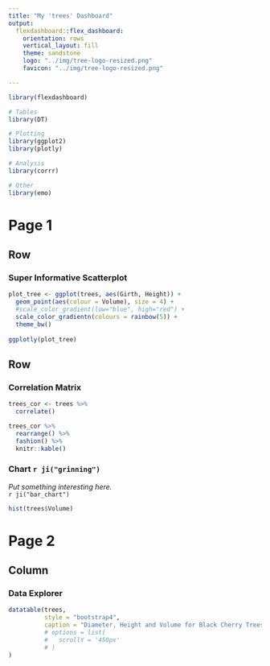 ```yaml
---
title: "My 'trees' Dashboard"
output: 
  flexdashboard::flex_dashboard:
    orientation: rows
    vertical_layout: fill
    theme: sandstone
    logo: "../img/tree-logo-resized.png"
    favicon: "../img/tree-logo-resized.png"

---
```




```r
library(flexdashboard)

# Tables
library(DT)

# Plotting
library(ggplot2)
library(plotly)

# Analysis
library(corrr)

# Other
library(emo)

```


Page 1
================================

Row {data-height=600}
-----------------------------------------------------------------------

### Super Informative Scatterplot

```r
plot_tree <- ggplot(trees, aes(Girth, Height)) +
  geom_point(aes(colour = Volume), size = 4) +
  #scale_color_gradient(low="blue", high="red") +
  scale_color_gradientn(colours = rainbow(5)) +
  theme_bw()
  
ggplotly(plot_tree)

```

Row {data-height=400}
-----------------------------------------------------------------------

### Correlation Matrix

```r
trees_cor <- trees %>% 
  correlate() 

trees_cor %>% 
  rearrange() %>% 
  fashion() %>% 
  knitr::kable()

```

### Chart `r ji("grinning")`

*Put something interesting here.*  
`r ji("bar_chart")`  
```r
hist(trees$Volume)

```

Page 2
================================

Column
-----------------------------------------------------------------------

### Data Explorer

```r
datatable(trees,
          style = "bootstrap4",
          caption = "Diameter, Height and Volume for Black Cherry Trees",
          # options = list(
          #   scrollY = '450px'
          # )
)


```







